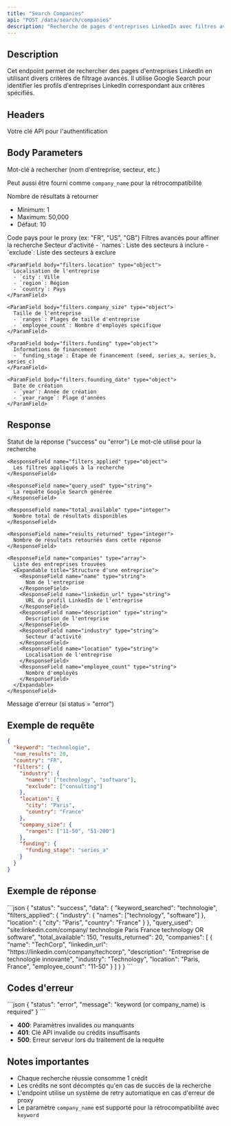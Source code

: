 ```yaml
---
title: "Search Companies"
api: "POST /data/search/companies"
description: "Recherche de pages d'entreprises LinkedIn avec filtres avancés"
---
```


## Description

Cet endpoint permet de rechercher des pages d'entreprises LinkedIn en utilisant divers critères de filtrage avancés. Il utilise Google Search pour identifier les profils d'entreprises LinkedIn correspondant aux critères spécifiés.

## Headers

<ParamField header="x-api-key" type="string" required>
  Votre clé API pour l'authentification
</ParamField>

## Body Parameters

<ParamField body="keyword" type="string" required>
  Mot-clé à rechercher (nom d'entreprise, secteur, etc.)
  
  Peut aussi être fourni comme `company_name` pour la rétrocompatibilité
</ParamField>

<ParamField body="num_results" type="integer" default="10">
  Nombre de résultats à retourner
  
  - Minimum: 1
  - Maximum: 50,000
  - Défaut: 10
</ParamField>

<ParamField body="country" type="string" default="FR">
  Code pays pour le proxy (ex: "FR", "US", "GB")
</ParamField>

<ParamField body="filters" type="object">
  Filtres avancés pour affiner la recherche
  
  <Expandable title="Structure des filtres">
    <ParamField body="filters.industry" type="object">
      Secteur d'activité
      - `names`: Liste des secteurs à inclure
      - `exclude`: Liste des secteurs à exclure
    </ParamField>
    
    <ParamField body="filters.location" type="object">
      Localisation de l'entreprise
      - `city`: Ville
      - `region`: Région
      - `country`: Pays
    </ParamField>
    
    <ParamField body="filters.company_size" type="object">
      Taille de l'entreprise
      - `ranges`: Plages de taille d'entreprise
      - `employee_count`: Nombre d'employés spécifique
    </ParamField>
    
    <ParamField body="filters.funding" type="object">
      Informations de financement
      - `funding_stage`: Étape de financement (seed, series_a, series_b, series_c)
    </ParamField>
    
    <ParamField body="filters.founding_date" type="object">
      Date de création
      - `year`: Année de création
      - `year_range`: Plage d'années
    </ParamField>
  </Expandable>
</ParamField>

## Response

<ResponseField name="status" type="string">
  Statut de la réponse ("success" ou "error")
</ResponseField>

<ResponseField name="data" type="object">
  <Expandable title="Données de réponse">
    <ResponseField name="keyword_searched" type="string">
      Le mot-clé utilisé pour la recherche
    </ResponseField>
    
    <ResponseField name="filters_applied" type="object">
      Les filtres appliqués à la recherche
    </ResponseField>
    
    <ResponseField name="query_used" type="string">
      La requête Google Search générée
    </ResponseField>
    
    <ResponseField name="total_available" type="integer">
      Nombre total de résultats disponibles
    </ResponseField>
    
    <ResponseField name="results_returned" type="integer">
      Nombre de résultats retournés dans cette réponse
    </ResponseField>
    
    <ResponseField name="companies" type="array">
      Liste des entreprises trouvées
      <Expandable title="Structure d'une entreprise">
        <ResponseField name="name" type="string">
          Nom de l'entreprise
        </ResponseField>
        <ResponseField name="linkedin_url" type="string">
          URL du profil LinkedIn de l'entreprise
        </ResponseField>
        <ResponseField name="description" type="string">
          Description de l'entreprise
        </ResponseField>
        <ResponseField name="industry" type="string">
          Secteur d'activité
        </ResponseField>
        <ResponseField name="location" type="string">
          Localisation de l'entreprise
        </ResponseField>
        <ResponseField name="employee_count" type="string">
          Nombre d'employés
        </ResponseField>
      </Expandable>
    </ResponseField>
  </Expandable>
</ResponseField>

<ResponseField name="message" type="string">
  Message d'erreur (si status = "error")
</ResponseField>

## Exemple de requête

```json
{
  "keyword": "technologie",
  "num_results": 20,
  "country": "FR",
  "filters": {
    "industry": {
      "names": ["technology", "software"],
      "exclude": ["consulting"]
    },
    "location": {
      "city": "Paris",
      "country": "France"
    },
    "company_size": {
      "ranges": ["11-50", "51-200"]
    },
    "funding": {
      "funding_stage": "series_a"
    }
  }
}
```

## Exemple de réponse

<ResponseExample>
```json
{
  "status": "success",
  "data": {
    "keyword_searched": "technologie",
    "filters_applied": {
      "industry": {
        "names": ["technology", "software"]
      },
      "location": {
        "city": "Paris",
        "country": "France"
      }
    },
    "query_used": "site:linkedin.com/company/ technologie Paris France technology OR software",
    "total_available": 150,
    "results_returned": 20,
    "companies": [
      {
        "name": "TechCorp",
        "linkedin_url": "https://linkedin.com/company/techcorp",
        "description": "Entreprise de technologie innovante",
        "industry": "Technology",
        "location": "Paris, France",
        "employee_count": "11-50"
      }
    ]
  }
}
```
</ResponseExample>

## Codes d'erreur

<ResponseExample>
```json
{
  "status": "error",
  "message": "keyword (or company_name) is required"
}
```
</ResponseExample>

- **400**: Paramètres invalides ou manquants
- **401**: Clé API invalide ou crédits insuffisants
- **500**: Erreur serveur lors du traitement de la requête

## Notes importantes

- Chaque recherche réussie consomme 1 crédit
- Les crédits ne sont décomptés qu'en cas de succès de la recherche
- L'endpoint utilise un système de retry automatique en cas d'erreur de proxy
- Le paramètre `company_name` est supporté pour la rétrocompatibilité avec `keyword` 